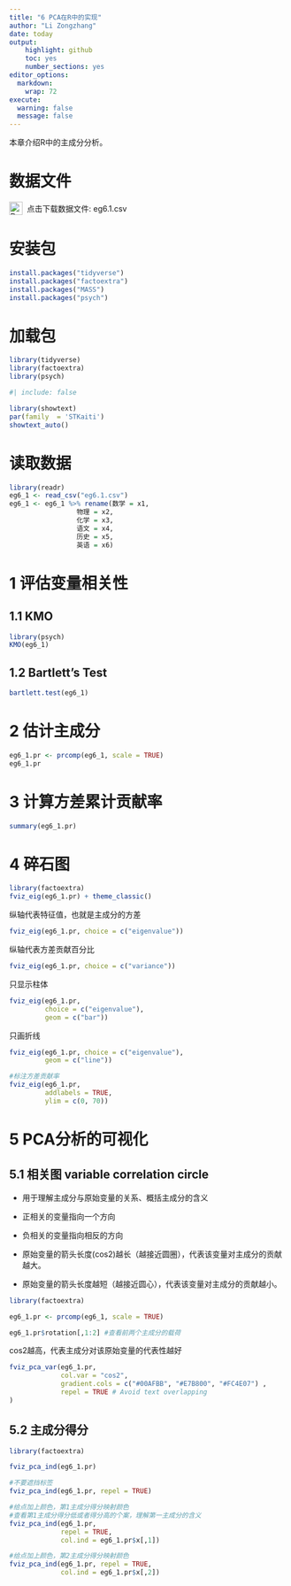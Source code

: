 ```yaml
---
title: "6 PCA在R中的实现"
author: "Li Zongzhang"
date: today
output:
    highlight: github
    toc: yes
    number_sections: yes
editor_options:
  markdown:
    wrap: 72
execute:
  warning: false
  message: false
---
```


本章介绍R中的主成分分析。

# 数据文件


<a href="https://github.com/lizongzhang/mvs25/raw/main/eg6.1.csv" 
   target="_blank" 
   style="text-decoration: none; display: inline-flex; align-items: center;">
  <img src="img/download.png" 
       alt="Download icon" 
       style="width: 24px; height: 24px; margin-right: 8px;">
  点击下载数据文件: eg6.1.csv
</a>

# 安装包

```r

install.packages("tidyverse")
install.packages("factoextra")
install.packages("MASS")
install.packages("psych")

```

# 加载包

```r

library(tidyverse)
library(factoextra)
library(psych)


```



```r
#| include: false

library(showtext)
par(family  = 'STKaiti')
showtext_auto()
```


# 读取数据


```r
library(readr)
eg6_1 <- read_csv("eg6.1.csv")
eg6_1 <- eg6_1 %>% rename(数学 = x1,
                 物理 = x2,
                 化学 = x3,
                 语文 = x4,
                 历史 = x5,
                 英语 = x6)
```

# 1 评估变量相关性

## 1.1 KMO

```r
library(psych)
KMO(eg6_1)
```

## 1.2 Bartlett's Test

```r
bartlett.test(eg6_1)
```


# 2 估计主成分

```r
eg6_1.pr <- prcomp(eg6_1, scale = TRUE)
eg6_1.pr
```

# 3 计算方差累计贡献率

```r
summary(eg6_1.pr)

```

# 4 碎石图

```r
library(factoextra)
fviz_eig(eg6_1.pr) + theme_classic()
```


纵轴代表特征值，也就是主成分的方差

```r
fviz_eig(eg6_1.pr, choice = c("eigenvalue"))
```

纵轴代表方差贡献百分比

```r
fviz_eig(eg6_1.pr, choice = c("variance"))
```


只显示柱体
```r
fviz_eig(eg6_1.pr, 
         choice = c("eigenvalue"),
         geom = c("bar"))
```

只画折线

```r
fviz_eig(eg6_1.pr, choice = c("eigenvalue"),
         geom = c("line"))
```

```r
#标注方差贡献率
fviz_eig(eg6_1.pr, 
         addlabels = TRUE, 
         ylim = c(0, 70))
```


# 5 PCA分析的可视化

## 5.1 相关图 variable correlation circle

  - 用于理解主成分与原始变量的关系、概括主成分的含义
  
  - 正相关的变量指向一个方向
  
  - 负相关的变量指向相反的方向
  
  - 原始变量的箭头长度(cos2)越长（越接近圆圈），代表该变量对主成分的贡献越大。
  
  - 原始变量的箭头长度越短（越接近圆心），代表该变量对主成分的贡献越小。

```r
library(factoextra)

eg6_1.pr <- prcomp(eg6_1, scale = TRUE)

eg6_1.pr$rotation[,1:2] #查看前两个主成分的载荷
```

cos2越高，代表主成分对该原始变量的代表性越好

```r

fviz_pca_var(eg6_1.pr, 
             col.var = "cos2",
             gradient.cols = c("#00AFBB", "#E7B800", "#FC4E07") , 
             repel = TRUE # Avoid text overlapping
)

```

## 5.2 主成分得分

```r
library(factoextra)

fviz_pca_ind(eg6_1.pr)

#不要遮挡标签
fviz_pca_ind(eg6_1.pr, repel = TRUE)

```


```r
#给点加上颜色，第1主成分得分映射颜色
#查看第1主成分得分低或者得分高的个案，理解第一主成分的含义
fviz_pca_ind(eg6_1.pr, 
             repel = TRUE,
             col.ind = eg6_1.pr$x[,1])

#给点加上颜色，第2主成分得分映射颜色
fviz_pca_ind(eg6_1.pr, repel = TRUE,
             col.ind = eg6_1.pr$x[,2])

```





